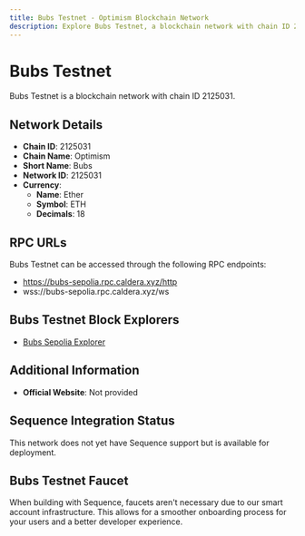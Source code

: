 ```yaml
--- 
title: Bubs Testnet - Optimism Blockchain Network
description: Explore Bubs Testnet, a blockchain network with chain ID 2125031. Learn about its native currency, Ether, and how to interact with the network.
---
```


# Bubs Testnet

Bubs Testnet is a blockchain network with chain ID 2125031.

## Network Details

- **Chain ID**: 2125031
- **Chain Name**: Optimism
- **Short Name**: Bubs
- **Network ID**: 2125031
- **Currency**: 
  - **Name**: Ether
  - **Symbol**: ETH
  - **Decimals**: 18

## RPC URLs

Bubs Testnet can be accessed through the following RPC endpoints:

- https://bubs-sepolia.rpc.caldera.xyz/http
- wss://bubs-sepolia.rpc.caldera.xyz/ws

## Bubs Testnet Block Explorers

- [Bubs Sepolia Explorer](https://bubs-sepolia.explorer.caldera.xyz/)

## Additional Information

- **Official Website**: Not provided

## Sequence Integration Status

This network does not yet have Sequence support but is available for deployment.

## Bubs Testnet Faucet

When building with Sequence, faucets aren't necessary due to our smart account infrastructure. This allows for a smoother onboarding process for your users and a better developer experience.

